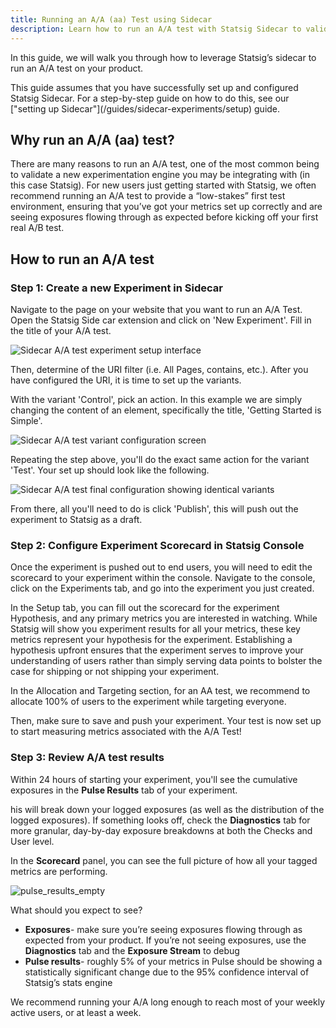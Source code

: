 ```yaml
---
title: Running an A/A (aa) Test using Sidecar
description: Learn how to run an A/A test with Statsig Sidecar to validate your experimentation setup and metrics configuration.
---
```


In this guide, we will walk you through how to leverage Statsig’s sidecar to run an A/A test on your product.  

<Info>
This guide assumes that you have successfully set up and configured Statsig Sidecar. For a step-by-step guide on how to do this, see our ["setting up Sidecar"](/guides/sidecar-experiments/setup) guide.
</Info>

## Why run an A/A (aa) test?  

There are many reasons to run an A/A test, one of the most common being to validate a new experimentation engine you may be integrating with (in this case Statsig).  For new users just getting started with Statsig, we often recommend running an A/A test to provide a “low-stakes” first test environment, ensuring that you’ve got your metrics set up correctly and are seeing exposures flowing through as expected before kicking off your first real A/B test. 

## How to run an A/A test

### Step 1: Create a new Experiment in Sidecar

Navigate to the page on your website that you want to run an A/A Test. Open the Statsig Side car extension and click on 'New Experiment'. Fill in the title of your A/A test. 

![Sidecar A/A test experiment setup interface](/images/sidecar_aa_setup.png)

Then, determine of the URI filter (i.e. All Pages, contains, etc.). After you have configured the URI, it is time to set up the variants. 

With the variant 'Control', pick an action. In this example we are simply changing the content of an element, specifically the title, 'Getting Started is Simple'. 


![Sidecar A/A test variant configuration screen](/images/sidecar_aa_select.png)

Repeating the step above, you'll do the exact same action for the variant 'Test'. Your set up should look like the following. 

![Sidecar A/A test final configuration showing identical variants](/images/sidecar_aa_final.png)

From there, all you'll need to do is click 'Publish', this will push out the experiment to Statsig as a draft. 

### Step 2: Configure Experiment Scorecard in Statsig Console

Once the experiment is pushed out to end users, you will need to edit the scorecard to your experiment within the console. Navigate to the console, click on the Experiments tab, and go into the experiment you just created. 

In the Setup tab, you can fill out the scorecard for the experiment Hypothesis, and any primary metrics you are interested in watching. While Statsig will show you experiment results for all your metrics, these key metrics represent your hypothesis for the experiment. Establishing a hypothesis upfront ensures that the experiment serves to improve your understanding of users rather than simply serving data points to bolster the case for shipping or not shipping your experiment.

In the Allocation and Targeting section, for an AA test, we recommend to allocate 100% of users to the experiment while targeting everyone. 

Then, make sure to save and push your experiment. Your test is now set up to start measuring metrics associated with the A/A Test! 

### Step 3: Review A/A test results 

Within 24 hours of starting your experiment, you'll see the cumulative exposures in the **Pulse Results** tab of your experiment.

his will break down your logged exposures (as well as the distribution of the logged exposures). If something looks off, check the **Diagnostics** tab for more granular, day-by-day exposure breakdowns at both the Checks and User level.  

In the **Scorecard** panel, you can see the full picture of how all your tagged metrics are performing.  

![pulse_results_empty](https://user-images.githubusercontent.com/101903926/163248267-7bd7419a-59e0-4d58-b8e5-8ace95ed74d9.png)

What should you expect to see?  

* **Exposures**- make sure you’re seeing exposures flowing through as expected from your product. If you’re not seeing exposures, use the **Diagnostics** tab and the **Exposure Stream** to debug  
* **Pulse results**- roughly 5% of your metrics in Pulse should be showing a statistically significant change due to the 95% confidence interval of Statsig’s stats engine 

We recommend running your A/A long enough to reach most of your weekly active users, or at least a week.    

